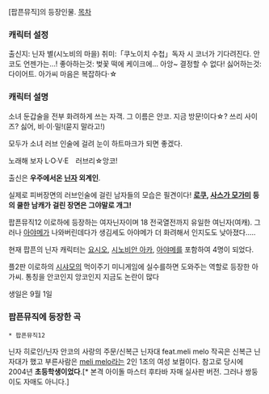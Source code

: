 [팝픈뮤직]의 등장인물.
[[목차]]
=== 캐릭터 설정 ===
출신지: 닌자 별(시노비의 마을)
취미:「쿠노이치 수첩」독자 시 코너가 기다려진다. 안코도 언젠가는…! 
좋아하는것: 벚꽃 떡에 케이크에… 아앙~ 결정할 수 없다!
싫어하는것: 다이어트. 아가씨 마음은 복잡하다·☆ 
 
=== 캐릭터 설명 ===
소녀 둔갑술을 전부 화려하게 쓰는 자객. 그 이름은 안코. 지금  방문!이다☆? 쓰리 사이즈? 싫어, 비·이·밀!(묻지 말라고!) 

모두가 소녀 러브 인술에 걸려 눈이 하트마크가 되면 좋겠다. 

노래해 보자 L·O·V·E　러브리☆앙코!

출신은 '''우주에서온 [[닌자]] 외계인'''. 

실제로 피버장면의 러브인술에 걸린 남자들의 모습은 필견이다! '''[[로쿠]], [[사스가 모가미]] 등의 쿨한 남캐가 걸린 장면은 그야말로 개그!'''

팝픈뮤직12 이로하에 등장하는 여자닌자이며 18 전국열전까지 유일한 여닌자(여캐). 그러나 [[아야메]]가 나와버린데다가 생김세도 아야메가 더 화려해서 인지도도 낮아졌다.....

현재 팝픈의 닌자 캐릭터는 [[요시오]], [[시노비안 아카]], [[아야메]]를 포함하여 4명이 되었다.

플2판 이로하의 [[시샤모]]의 먹이주기 미니게임에 실수를하면 도와주는 역할로 등장한 아가씨. 통칭을 안코인지 앙코인지 지금도 논란이 많다 

생일은 9월 1일

=== 팝픈뮤직에 등장한 곡 ===
 * 팝픈뮤직12
닌자 히로인/닌자 안코의 사랑의 주문/신복근 닌자대 feat.meli melo 
작곡은 신복근 닌자대가 했고 부른사람은 [[meli melo]]라는 2인 1조의 여성 보컬이다. 참고로 당시에 2004년 '''초등학생이었다'''.[* 본격 아이돌 마스터 후타바 자매 실사판 버전. 그러나 쌍둥이도 자매도 아니다.]
